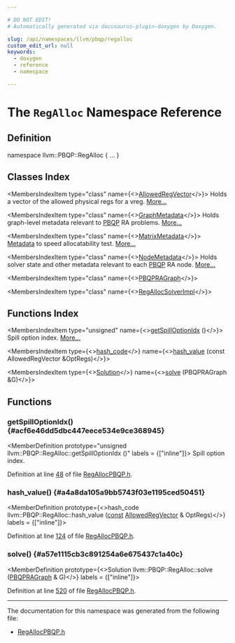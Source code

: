 ```yaml
---

# DO NOT EDIT!
# Automatically generated via docusaurus-plugin-doxygen by Doxygen.

slug: /api/namespaces/llvm/pbqp/regalloc
custom_edit_url: null
keywords:
  - doxygen
  - reference
  - namespace

---
```





# The `RegAlloc` Namespace Reference

<DoxygenPage pluginConfig={pluginConfig}>



## Definition

<CodeBlock>namespace llvm::PBQP::RegAlloc &#123; ... &#125;</CodeBlock>

## Classes Index

<MembersIndex>

<MembersIndexItem
  type="class"
  name={<><a href="/docs/api/classes/llvm/pbqp/regalloc/allowedregvector">AllowedRegVector</a></>}>
Holds a vector of the allowed physical regs for a vreg. <a href="/docs/api/classes/llvm/pbqp/regalloc/allowedregvector/#details">More...</a>
</MembersIndexItem>

<MembersIndexItem
  type="class"
  name={<><a href="/docs/api/classes/llvm/pbqp/regalloc/graphmetadata">GraphMetadata</a></>}>
Holds graph-level metadata relevant to <a href="/docs/api/namespaces/llvm/pbqp">PBQP</a> RA problems. <a href="/docs/api/classes/llvm/pbqp/regalloc/graphmetadata/#details">More...</a>
</MembersIndexItem>

<MembersIndexItem
  type="class"
  name={<><a href="/docs/api/classes/llvm/pbqp/regalloc/matrixmetadata">MatrixMetadata</a></>}>
<a href="/docs/api/classes/llvm/metadata">Metadata</a> to speed allocatability test. <a href="/docs/api/classes/llvm/pbqp/regalloc/matrixmetadata/#details">More...</a>
</MembersIndexItem>

<MembersIndexItem
  type="class"
  name={<><a href="/docs/api/classes/llvm/pbqp/regalloc/nodemetadata">NodeMetadata</a></>}>
Holds solver state and other metadata relevant to each <a href="/docs/api/namespaces/llvm/pbqp">PBQP</a> RA node. <a href="/docs/api/classes/llvm/pbqp/regalloc/nodemetadata/#details">More...</a>
</MembersIndexItem>

<MembersIndexItem
  type="class"
  name={<><a href="/docs/api/classes/llvm/pbqp/regalloc/pbqpragraph">PBQPRAGraph</a></>}>
</MembersIndexItem>

<MembersIndexItem
  type="class"
  name={<><a href="/docs/api/classes/llvm/pbqp/regalloc/regallocsolverimpl">RegAllocSolverImpl</a></>}>
</MembersIndexItem>

</MembersIndex>

## Functions Index

<MembersIndex>

<MembersIndexItem
  type="unsigned"
  name={<><a href="#acf6e46dd5dbc447eece534e9ce368945">getSpillOptionIdx</a> ()</>}>
Spill option index. <a href="#acf6e46dd5dbc447eece534e9ce368945">More...</a>
</MembersIndexItem>

<MembersIndexItem
  type={<><a href="/docs/api/classes/llvm/hash-code">hash&#95;code</a></>}
  name={<><a href="#a4a8da105a9bb5743f03e1195ced50451">hash&#95;value</a> (const AllowedRegVector &amp;OptRegs)</>}>
</MembersIndexItem>

<MembersIndexItem
  type={<><a href="/docs/api/classes/llvm/pbqp/solution">Solution</a></>}
  name={<><a href="#a57e1115cb3c891254a6e675437c1a40c">solve</a> (PBQPRAGraph &amp;G)</>}>
</MembersIndexItem>

</MembersIndex>


<SectionDefinition>

## Functions

### getSpillOptionIdx() {#acf6e46dd5dbc447eece534e9ce368945}

<MemberDefinition
  prototype="unsigned llvm::PBQP::RegAlloc::getSpillOptionIdx ()"
  labels = {["inline"]}>
Spill option index.

Definition at line <a href="/docs/api/files/include/include/llvm/include/llvm/codegen/regallocpbqp-h/#l00048">48</a> of file <a href="/docs/api/files/include/include/llvm/include/llvm/codegen/regallocpbqp-h">RegAllocPBQP.h</a>.
</MemberDefinition>

### hash&#95;value() {#a4a8da105a9bb5743f03e1195ced50451}

<MemberDefinition
  prototype={<>hash&#95;code llvm::PBQP::RegAlloc::hash&#95;value (<a href="/docs/api/files/lib/lib/target/lib/target/aarch64/aarch64promoteconstant-cpp/#a90f8350fecae261c25be85d38b451bff">const</a> <a href="/docs/api/classes/llvm/pbqp/regalloc/allowedregvector">AllowedRegVector</a> &amp; OptRegs)</>}
  labels = {["inline"]}>

Definition at line <a href="/docs/api/files/include/include/llvm/include/llvm/codegen/regallocpbqp-h/#l00124">124</a> of file <a href="/docs/api/files/include/include/llvm/include/llvm/codegen/regallocpbqp-h">RegAllocPBQP.h</a>.
</MemberDefinition>

### solve() {#a57e1115cb3c891254a6e675437c1a40c}

<MemberDefinition
  prototype={<>Solution llvm::PBQP::RegAlloc::solve (<a href="/docs/api/classes/llvm/pbqp/regalloc/pbqpragraph">PBQPRAGraph</a> &amp; G)</>}
  labels = {["inline"]}>

Definition at line <a href="/docs/api/files/include/include/llvm/include/llvm/codegen/regallocpbqp-h/#l00520">520</a> of file <a href="/docs/api/files/include/include/llvm/include/llvm/codegen/regallocpbqp-h">RegAllocPBQP.h</a>.
</MemberDefinition>

</SectionDefinition>

<hr/>

The documentation for this namespace was generated from the following file:

<ul>
<li><a href="/docs/api/files/include/include/llvm/include/llvm/codegen/regallocpbqp-h">RegAllocPBQP.h</a></li>
</ul>

</DoxygenPage>
